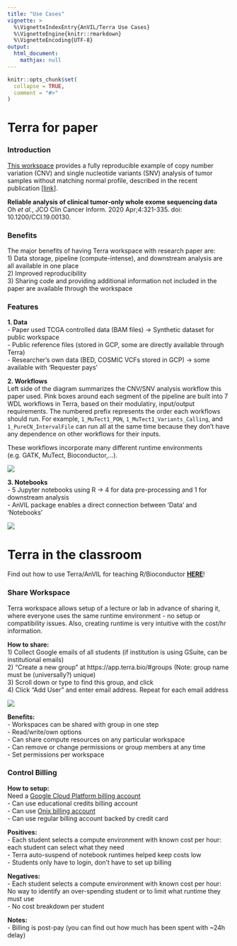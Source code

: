```yaml
---
title: "Use Cases"
vignette: >
  %\VignetteIndexEntry{AnVIL/Terra Use Cases}
  %\VignetteEngine{knitr::rmarkdown}
  %\VignetteEncoding{UTF-8}
output:
  html_document:
    mathjax: null
---
```



```r
knitr::opts_chunk$set(
  collapse = TRUE,
  comment = "#>"
)
```



# Terra for paper
### Introduction
[This workspace](https://app.terra.bio/#workspaces/waldronlab-terra/Tumor_Only_CNV) provides a fully reproducible example of copy number variation (CNV) and single nucleotide variants (SNV) analysis of tumor samples without matching normal profile, described in the recent publication [[link](https://ascopubs.org/doi/10.1200/CCI.19.00130)].    

**Reliable analysis of clinical tumor-only whole exome sequencing data**       
Oh *et al.*, JCO Clin Cancer Inform. 2020 Apr;4:321-335. doi: 10.1200/CCI.19.00130.   

### Benefits
The major benefits of having Terra workspace with research paper are:   
1) Data storage, pipeline (compute-intense), and downstream analysis are all available in one place   
2) Improved reproducibility   
3) Sharing code and providing additional information not included in the paper are available through the workspace   


### Features
**1. Data**   
- Paper used TCGA controlled data (BAM files) → Synthetic dataset for public workspace   
- Public reference files (stored in GCP, some are directly available through Terra)   
- Researcher’s own data (BED, COSMIC VCFs stored in GCP) → some available with ‘Requester pays’   

**2. Workflows**   
Left side of the diagram summarizes the CNV/SNV analysis workflow this paper used. 
Pink boxes around each segment of the pipeline are built into 7 WDL workflows in 
Terra, based on their modulatiry, input/output requirements. The numbered prefix
represents the order each workflows should run. For example, `1_MuTect1_PON`, 
`1_MuTect1_Variants_Calling`, and `1_PureCN_IntervalFile` can run all at the same
time because they don't have any dependence on other workflows for their inputs.

These workflows incorporate many different runtime environments (e.g. GATK, MuTect, 
Bioconductor,...).   

![](images/workflow_diagram.png)


**3. Notebooks**   
- 5 Jupyter notebooks using R → 4 for data pre-processing and 1 for downstream analysis   
- AnVIL package enables a direct connection between ‘Data’ and ‘Notebooks’   

![](images/notebooks.png)



# Terra in the classroom 
Find out how to use Terra/AnVIL for teaching R/Bioconductor [**HERE**](https://docs.google.com/document/d/1fNNn3kleLrZLiXHsaUz7z2Et3kZ-IpIcBTlYzCYmscI/edit#heading=h.vjjftpr63rnl)!

### Share Workspace
Terra workspace allows setup of a lecture or lab in advance of sharing it, where 
everyone uses the same runtime environment - no setup or compatibility issues. Also, 
creating runtime is very intuitive with the cost/hr information. 

**How to share:**   
1) Collect Google emails of all students (if institution is using GSuite, can be institutional emails)   
2) “Create a new group” at https://app.terra.bio/#groups (Note: group name must be (universally?) unique)   
3) Scroll down or type to find this group, and click   
4) Click “Add User” and enter email address. Repeat for each email address   

![](images/share_workspace.png)

**Benefits:**   
- Workspaces can be shared with group in one step   
- Read/write/own options   
- Can share compute resources on any particular workspace   
- Can remove or change permissions or group members at any time   
- Set permissions per workspace   



### Control Billing
**How to setup:**   
Need a [Google Cloud Platform billing account](https://console.cloud.google.com/)   
- Can use educational credits billing account   
- Can use [Onix billing account](https://www.onixnet.com/onspend-cloud-billing)   
- Can use regular billing account backed by credit card   

**Positives:**   
- Each student selects a compute environment with known cost per hour:    
each student can select what they need     
- Terra auto-suspend of notebook runtimes helped keep costs low     
- Students only have to login, don’t have to set up billing

**Negatives:**   
- Each student selects a compute environment with known cost per hour:      
No way to identify an over-spending student or to limit what runtime they must use   
- No cost breakdown per student

**Notes:**   
- Billing is post-pay (you can find out how much has been spent with ~24h delay)

